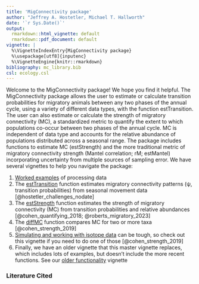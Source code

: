 ```yaml
---
title: 'MigConnectivity package'
author: "Jeffrey A. Hostetler, Michael T. Hallworth"
date: '`r Sys.Date()`'
output:
  rmarkdown::html_vignette: default
  rmarkdown::pdf_document: default
vignette: |
  %\VignetteIndexEntry{MigConnectivity package}
  %\usepackage[utf8]{inputenc}
  %\VignetteEngine{knitr::rmarkdown}
bibliography: mc_library.bib 
csl: ecology.csl
---
```


Welcome to the MigConnectivity package! We hope you find it helpful. The MigConnectivity package allows the user to estimate or calculate transition probabilities for migratory animals between any two phases of the annual cycle, using a variety of different data types, with the function estTransition. The user can also estimate or calculate the strength of migratory connectivity (MC), a standardized metric to quantify the extent to which populations co-occur between two phases of the annual cycle. MC is independent of data type and accounts for the relative abundance of populations distributed across a seasonal range. The package includes functions to estimate MC (estStrength) and the more traditional metric of migratory connectivity strength (Mantel correlation; rM; estMantel) incorporating uncertainty from multiple sources of sampling error. We have several vignettes to help you navigate the package: 

1. [Worked examples](WorkedExample.html) of processing data
1. The [estTransition](estTransition.html) function estimates migratory connectivity patterns (ψ, transition probabilities) from seasonal movement data [@hostetler_challenges_nodate]
1. The [estStrength](estStrength.html) function estimates the strength of migratory connectivity (MC) from transition probabilities and relative abundances [@cohen_quantifying_2018; @roberts_migratory_2023]
1. The [diffMC](diffMC.html) function compares MC for two or more taxa [@cohen_strength_2019]
1. [Simulating and working with isotope data](simulateIsoMC.html) can be tough, so check out this vignette if you need to do one of those [@cohen_strength_2019]
1. Finally, we have an older vignette that this master vignette replaces, which includes lots of examples, but doesn't include the more recent functions. See our [older functionality](olderFunctionality.html) vignette


### Literature Cited

<div id="refs"></div>



